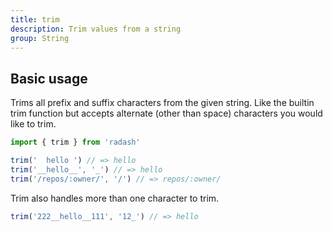 ```yaml
---
title: trim
description: Trim values from a string
group: String
---
```


## Basic usage

Trims all prefix and suffix characters from the given string. Like the builtin trim function but accepts alternate (other than space) characters you would like to trim.

```ts
import { trim } from 'radash'

trim('  hello ') // => hello
trim('__hello__', '_') // => hello
trim('/repos/:owner/', '/') // => repos/:owner/
```

Trim also handles more than one character to trim.

```ts
trim('222__hello__111', '12_') // => hello
```
